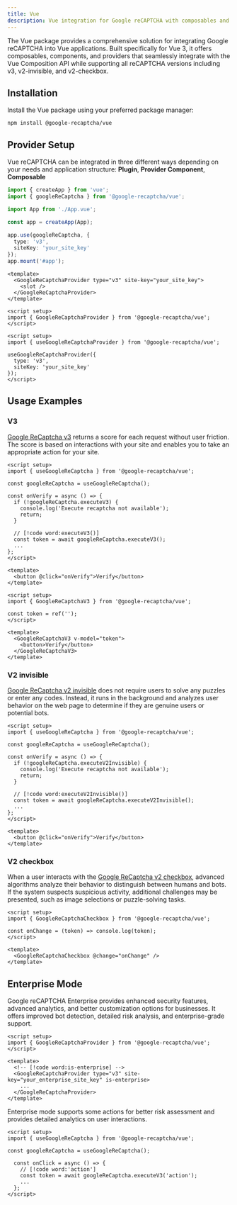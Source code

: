 ```yaml
---
title: Vue
description: Vue integration for Google reCAPTCHA with composables and components
---
```


The Vue package provides a comprehensive solution for integrating Google reCAPTCHA into Vue applications. Built specifically for Vue 3, it offers composables, components, and providers that seamlessly integrate with the Vue Composition API while supporting all reCAPTCHA versions including v3, v2-invisible, and v2-checkbox.

## Installation

Install the Vue package using your preferred package manager:

```package-install
npm install @google-recaptcha/vue
```

## Provider Setup

Vue reCAPTCHA can be integrated in three different ways depending on your needs and application structure: **Plugin**, **Provider Component**, **Composable**

```ts tab="Plugin" title="main.ts"
import { createApp } from 'vue';
import { googleReCaptcha } from '@google-recaptcha/vue';

import App from './App.vue';

const app = createApp(App);

app.use(googleReCaptcha, {
  type: 'v3',
  siteKey: 'your_site_key'
});
app.mount('#app');
```

```vue tab="Provider Component"
<template>
  <GoogleReCaptchaProvider type="v3" site-key="your_site_key">
    <slot />
  </GoogleReCaptchaProvider>
</template>

<script setup>
import { GoogleReCaptchaProvider } from '@google-recaptcha/vue';
</script>
```

```vue tab="Composable"
<script setup>
import { useGoogleReCaptchaProvider } from '@google-recaptcha/vue';

useGoogleReCaptchaProvider({
  type: 'v3',
  siteKey: 'your_site_key'
});
</script>
```

## Usage Examples

### V3

[Google ReCaptcha v3](https://developers.google.com/recaptcha/docs/v3) returns a score for each request without user friction. The score is based on interactions with your site and enables you to take an appropriate action for your site.

```vue tab="Composable"
<script setup>
import { useGoogleReCaptcha } from '@google-recaptcha/vue';

const googleReCaptcha = useGoogleReCaptcha();

const onVerify = async () => {
  if (!googleReCaptcha.executeV3) {
    console.log('Execute recaptcha not available');
    return;
  }

  // [!code word:executeV3()]
  const token = await googleReCaptcha.executeV3();
  ...
};
</script>

<template>
  <button @click="onVerify">Verify</button>
</template>
```

```vue tab="Component"
<script setup>
import { GoogleReCaptchaV3 } from '@google-recaptcha/vue';

const token = ref('');
</script>

<template>
  <GoogleReCaptchaV3 v-model="token">
    <button>Verify</button>
  </GoogleReCaptchaV3>
</template>
```

### V2 invisible

[Google ReCaptcha v2 invisible](https://developers.google.com/recaptcha/docs/display) does not require users to solve any puzzles or enter any codes. Instead, it runs in the background and analyzes user behavior on the web page to determine if they are genuine users or potential bots.

```vue
<script setup>
import { useGoogleReCaptcha } from '@google-recaptcha/vue';

const googleReCaptcha = useGoogleReCaptcha();

const onVerify = async () => {
  if (!googleReCaptcha.executeV2Invisible) {
    console.log('Execute recaptcha not available');
    return;
  }

  // [!code word:executeV2Invisible()]
  const token = await googleReCaptcha.executeV2Invisible();
  ...
};
</script>

<template>
  <button @click="onVerify">Verify</button>
</template>
```

### V2 checkbox

When a user interacts with the [Google ReCaptcha v2 checkbox](https://developers.google.com/recaptcha/docs/display), advanced algorithms analyze their behavior to distinguish between humans and bots. If the system suspects suspicious activity, additional challenges may be presented, such as image selections or puzzle-solving tasks.

```vue
<script setup>
import { GoogleReCaptchaCheckbox } from '@google-recaptcha/vue';

const onChange = (token) => console.log(token);
</script>

<template>
  <GoogleReCaptchaCheckbox @change="onChange" />
</template>
```

## Enterprise Mode

Google reCAPTCHA Enterprise provides enhanced security features, advanced analytics, and better customization options for businesses. It offers improved bot detection, detailed risk analysis, and enterprise-grade support.

```vue
<script setup>
import { GoogleReCaptchaProvider } from '@google-recaptcha/vue';
</script>

<template>
  <!-- [!code word:is-enterprise] -->
  <GoogleReCaptchaProvider type="v3" site-key="your_enterprise_site_key" is-enterprise>
    ...
  </GoogleReCaptchaProvider>
</template>
```

Enterprise mode supports some actions for better risk assessment and provides detailed analytics on user interactions.

```vue
<script setup>
import { useGoogleReCaptcha } from '@google-recaptcha/vue';

const googleReCaptcha = useGoogleReCaptcha();

  const onClick = async () => {
    // [!code word:'action']
    const token = await googleReCaptcha.executeV3('action');
    ...
  };
</script>
```
